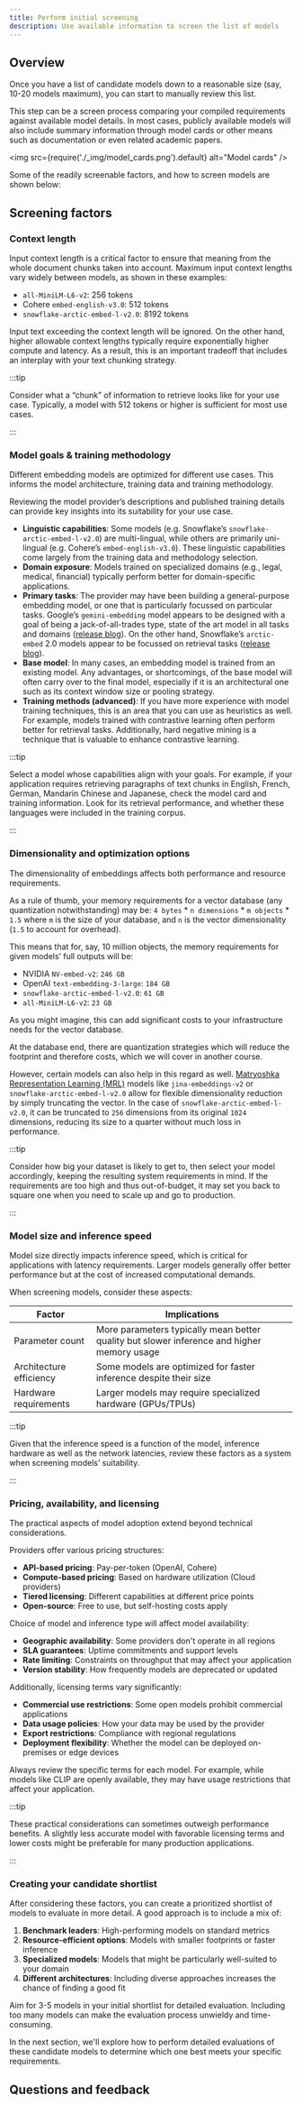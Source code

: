 ```yaml
---
title: Perform initial screening
description: Use available information to screen the list of models
---
```



## <i class="fa-solid fa-chalkboard-user"></i> Overview

Once you have a list of candidate models down to a reasonable size (say, 10-20 models maximum), you can start to manually review this list.

This step can be a screen process comparing your compiled requirements against available model details. In most cases, publicly available models will also include summary information through model cards or other means such as documentation or even related academic papers.

<img
    src={require('./_img/model_cards.png').default}
    alt="Model cards"
/>

Some of the readily screenable factors, and how to screen models are shown below:

## <i class="fa-solid fa-chalkboard-user"></i> Screening factors

### <i class="fa-solid fa-chalkboard"></i> Context length

Input context length is a critical factor to ensure that meaning from the whole document chunks taken into account. Maximum input context lengths vary widely between models, as shown in these examples:

- `all-MiniLM-L6-v2`: 256 tokens
- Cohere `embed-english-v3.0`: 512 tokens
- `snowflake-arctic-embed-l-v2.0`: 8192 tokens

Input text exceeding the context length will be ignored. On the other hand, higher allowable context lengths typically require exponentially higher compute and latency. As a result, this is an important tradeoff that includes an interplay with your text chunking strategy.

:::tip

Consider what a “chunk” of information to retrieve looks like for your use case. Typically, a model with 512 tokens or higher is sufficient for most use cases.

:::

### <i class="fa-solid fa-chalkboard"></i> Model goals & training methodology

Different embedding models are optimized for different use cases. This informs the model architecture, training data and training methodology.

Reviewing the model provider’s descriptions and published training details can provide key insights into its suitability for your use case.

- **Linguistic capabilities**: Some models (e.g. Snowflake’s `snowflake-arctic-embed-l-v2.0`) are multi-lingual, while others are primarily uni-lingual (e.g. Cohere’s `embed-english-v3.0`). These linguistic capabilities come largely from the training data and methodology selection.
- **Domain exposure**: Models trained on specialized domains (e.g., legal, medical, financial) typically perform better for domain-specific applications.
- **Primary tasks**: The provider may have been building a general-purpose embedding model, or one that is particularly focussed on particular tasks. Google’s `gemini-embedding` model appears to be designed with a goal of being a jack-of-all-trades type, state of the art model in all tasks and domains ([release blog](https://developers.googleblog.com/en/gemini-embedding-text-model-now-available-gemini-api/)). On the other hand, Snowflake’s `arctic-embed` 2.0 models appear to be focussed on retrieval tasks ([release blog](https://www.snowflake.com/en/engineering-blog/snowflake-arctic-embed-2-multilingual/)).
- **Base model**: In many cases, an embedding model is trained from an existing model. Any advantages, or shortcomings, of the base model will often carry over to the final model, especially if it is an architectural one such as its context window size or pooling strategy.
- **Training methods (advanced)**: If you have more experience with model training techniques, this is an area that you can use as heuristics as well. For example, models trained with contrastive learning often perform better for retrieval tasks. Additionally, hard negative mining is a technique that is valuable to enhance contrastive learning.

:::tip

Select a model whose capabilities align with your goals. For example, if your application requires retrieving paragraphs of text chunks in English, French, German, Mandarin Chinese and Japanese, check the model card and training information. Look for its retrieval performance, and whether these languages were included in the training corpus.

:::

### <i class="fa-solid fa-chalkboard"></i> Dimensionality and optimization options

The dimensionality of embeddings affects both performance and resource requirements.

As a rule of thumb, your memory requirements for a vector database (any quantization notwithstanding) may be: `4 bytes` * `n dimensions` * `m objects` * `1.5` where `m` is the size of your database, and `n` is the vector dimensionality (`1.5` to account for overhead).

This means that for, say, 10 million objects, the memory requirements for given models’ full outputs will be:

- NVIDIA `NV-embed-v2`: `246 GB`
- OpenAI `text-embedding-3-large`: `184 GB`
- `snowflake-arctic-embed-l-v2.0`: `61 GB`
- `all-MiniLM-L6-v2`: `23 GB`

As you might imagine, this can add significant costs to your infrastructure needs for the vector database.

At the database end, there are quantization strategies which will reduce the footprint and therefore costs, which we will cover in another course.

However, certain models can also help in this regard as well. [Matryoshka Representation Learning (MRL)](https://weaviate.io/blog/openais-matryoshka-embeddings-in-weaviate) models like `jina-embeddings-v2` or `snowflake-arctic-embed-l-v2.0` allow for flexible dimensionality reduction by simply truncating the vector. In the case of `snowflake-arctic-embed-l-v2.0`, it can be truncated to `256` dimensions from its original `1024` dimensions, reducing its size to a quarter without much loss in performance.

:::tip

Consider how big your dataset is likely to get to, then select your model accordingly, keeping the resulting system requirements in mind. If the requirements are too high and thus out-of-budget, it may set you back to square one when you need to scale up and go to production.

:::

### <i class="fa-solid fa-chalkboard"></i> Model size and inference speed

Model size directly impacts inference speed, which is critical for applications with latency requirements. Larger models generally offer better performance but at the cost of increased computational demands.

When screening models, consider these aspects:

| Factor | Implications |
| --- | --- |
| Parameter count | More parameters typically mean better quality but slower inference and higher memory usage |
| Architecture efficiency | Some models are optimized for faster inference despite their size |
| Hardware requirements | Larger models may require specialized hardware (GPUs/TPUs) |

:::tip

Given that the inference speed is a function of the model, inference hardware as well as the  network latencies, review these factors as a system when screening models’ suitability.

:::

### <i class="fa-solid fa-chalkboard"></i> Pricing, availability, and licensing

The practical aspects of model adoption extend beyond technical considerations.

Providers offer various pricing structures:

- **API-based pricing**: Pay-per-token (OpenAI, Cohere)
- **Compute-based pricing**: Based on hardware utilization (Cloud providers)
- **Tiered licensing**: Different capabilities at different price points
- **Open-source**: Free to use, but self-hosting costs apply

Choice of model and inference type will affect model availability:

- **Geographic availability**: Some providers don't operate in all regions
- **SLA guarantees**: Uptime commitments and support levels
- **Rate limiting**: Constraints on throughput that may affect your application
- **Version stability**: How frequently models are deprecated or updated

Additionally, licensing terms vary significantly:

- **Commercial use restrictions**: Some open models prohibit commercial applications
- **Data usage policies**: How your data may be used by the provider
- **Export restrictions**: Compliance with regional regulations
- **Deployment flexibility**: Whether the model can be deployed on-premises or edge devices

Always review the specific terms for each model. For example, while models like CLIP are openly available, they may have usage restrictions that affect your application.

:::tip

These practical considerations can sometimes outweigh performance benefits. A slightly less accurate model with favorable licensing terms and lower costs might be preferable for many production applications.

:::

### <i class="fa-solid fa-chalkboard"></i> Creating your candidate shortlist

After considering these factors, you can create a prioritized shortlist of models to evaluate in more detail. A good approach is to include a mix of:

1. **Benchmark leaders**: High-performing models on standard metrics
2. **Resource-efficient options**: Models with smaller footprints or faster inference
3. **Specialized models**: Models that might be particularly well-suited to your domain
4. **Different architectures**: Including diverse approaches increases the chance of finding a good fit

Aim for 3-5 models in your initial shortlist for detailed evaluation. Including too many models can make the evaluation process unwieldy and time-consuming.

In the next section, we'll explore how to perform detailed evaluations of these candidate models to determine which one best meets your specific requirements.

## Questions and feedback


<DocsFeedback/>
